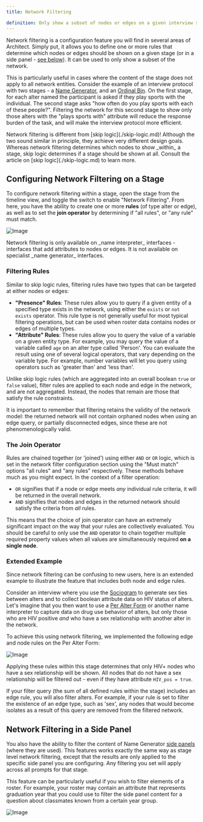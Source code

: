```yaml
---
title: Network Filtering

definition: Only show a subset of nodes or edges on a given interview stage based on their attributes.
---
```


Network filtering is a configuration feature you will find in several areas of Architect. Simply put, it allows you to define one or more rules that determine which nodes or edges should be shown on a given stage (or in a side panel - [see below](#network-filtering-in-a-side-panel)). It can be used to only show a subset of the network.

This is particularly useful in cases where the content of the stage does not apply to all network entities. Consider the example of an interview protocol with two stages - a [Name Generator](../_interface-documentation/name-generator-using-forms.md), and an [Ordinal Bin](../_interface-documentation/ordinal-bin.md). On the first stage, for each alter named the participant is asked if they play sports with the individual. The second stage asks "how often do you play sports with each of these people?". Filtering the network for this second stage to show only those alters with the "plays sports with" attribute will reduce the response burden of the task, and will make the interview protocol more efficient.

<TipBox>
  Network filtering is different from [skip logic](./skip-logic.md)! Although
  the two sound similar in principle, they achieve very different design goals.
  Whereas network filtering determines which nodes to show _within_ a stage,
  skip logic determines if a stage should be shown at all. Consult the article
  on [skip logic](./skip-logic.md) to learn more.
</TipBox>

## Configuring Network Filtering on a Stage

To configure network filtering within a stage, open the stage from the timeline view, and toggle the switch to enable "Network Filtering". From here, you have the ability to create one or more **rules** (of type alter or edge), as well as to set the **join operator** by determining if "all rules", or "any rule" must match.

![Image](/documentation/assets/img/key-concepts/network-filtering/filtering-panel.png)

<TipBox>
  Network filtering is only available on _name interpreter_ interfaces -
  interfaces that add attributes to nodes or edges. It is not available on
  specialist _name generator_ interfaces.
</TipBox>

### Filtering Rules

Similar to skip logic rules, filtering rules have two types that can be targeted at either nodes or edges:

- **"Presence" Rules**: These rules allow you to query if a given entity of a specified type exists in the network, using either the `exists` or `not exists` operator. This rule type is not generally useful for most typical filtering operations, but can be used when roster data contains nodes or edges of multiple types.
- **"Attribute" Rules**: These rules allow you to query the value of a variable on a given entity type. For example, you may query the value of a variable called `age` on an alter type called 'Person'. You can evaluate the result using one of several logical operators, that vary depending on the variable type. For example, number variables will let you query using operators such as 'greater than' and 'less than'.

Unlike skip logic rules (which are aggregated into an overall boolean `true` or `false` value), filter rules are applied to each node and edge in the network, and are not aggregated. Instead, the nodes that remain are those that satisfy the rule constraints.

<TipBox danger>
  It is important to remember that filtering retains the validity of the network
  model: the returned network will not contain orphaned nodes when using an edge
  query, or partially disconnected edges, since these are not phenomenologically
  valid.
</TipBox>

### The Join Operator

Rules are chained together (or 'joined') using either `AND` or `OR` logic, which is set in the network filter configuration section using the "Must match" options "all rules" and "any rules" respectively. These methods behave much as you might expect. In the context of a filter operation:

- `OR` signifies that if a node or edge meets _any_ individual rule criteria, it will be returned in the overall network.
- `AND` signifies that nodes and edges in the returned network should satisfy the criteria from _all_ rules.

This means that the choice of join operator can have an extremely significant impact on the way that your rules are collectively evaluated. You should be careful to only use the `AND` operator to chain together multiple required property values when all values are simultaneously required **on a single node**.

### Extended Example

Since network filtering can be confusing to new users, here is an extended example to illustrate the feature that includes both node and edge rules.

Consider an interview where you use the [Sociogram](../_interface-documentation/sociogram.md) to generate sex ties between alters and to collect boolean attribute data on HIV status of alters. Let's imagine that you then want to use a [Per Alter Form](../_interface-documentation/per-alter-form.md) or another name interpreter to capture data on drug use behavior of alters, but only those who are HIV positive _and_ who have a sex relationship with another alter in the network.

To achieve this using network filtering, we implemented the following edge and node rules on the Per Alter Form:

![Image](/documentation/assets/img/key-concepts/network-filtering/example.png)

Applying these rules within this stage determines that only HIV+ nodes who have a sex relationship will be shown. All nodes that do not have a sex relationship will be filtered out - even if they have attribute `HIV_pos = true`.

<TipBox danger>
  If your filter query (the sum of all defined rules within the stage) includes
  an edge rule, you will also filter alters. For example, if your rule is set to
  filter the existence of an edge type, such as 'sex', any nodes that would
  become isolates as a result of this query are removed from the filtered
  network.
</TipBox>

## Network Filtering in a Side Panel

You also have the ability to filter the content of Name Generator [side panels](../_interface-documentation/name-generator-using-forms.md#side-panels) (where they are used). This features works exactly the same way as stage level network filtering, except that the results are only applied to the specific side panel you are configuring. Any filtering you set will apply across all prompts for that stage.

This feature can be particularly useful if you wish to filter elements of a roster. For example, your roster may contain an attribute that represents graduation year that you could use to filter the side panel content for a question about classmates known from a certain year group.

![Image](/documentation/assets/img/key-concepts/network-filtering/side-panel.png)
